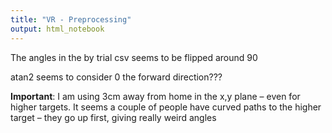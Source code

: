 ```yaml
---
title: "VR - Preprocessing"
output: html_notebook
---
```



The angles in the by trial csv seems to be flipped around 90

atan2 seems to consider 0 the forward direction???

__Important__: I am using 3cm away from home in the x,y plane -- even for higher targets. It seems a couple of people have curved paths to the higher target -- they go up first, giving really weird angles
